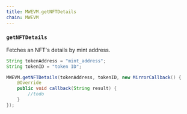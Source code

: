 ```yaml
---
title: MWEVM.getNFTDetails
chain: MWEVM
---
```


### `getNFTDetails`

Fetches an NFT's details by mint address.

```java
String tokenAddress = "mint_address";
String tokenID = "token ID";

MWEVM.getNFTDetails(tokenAddress, tokenID, new MirrorCallback() {
    @Override
    public void callback(String result) {
        //todo
    }
});

```
